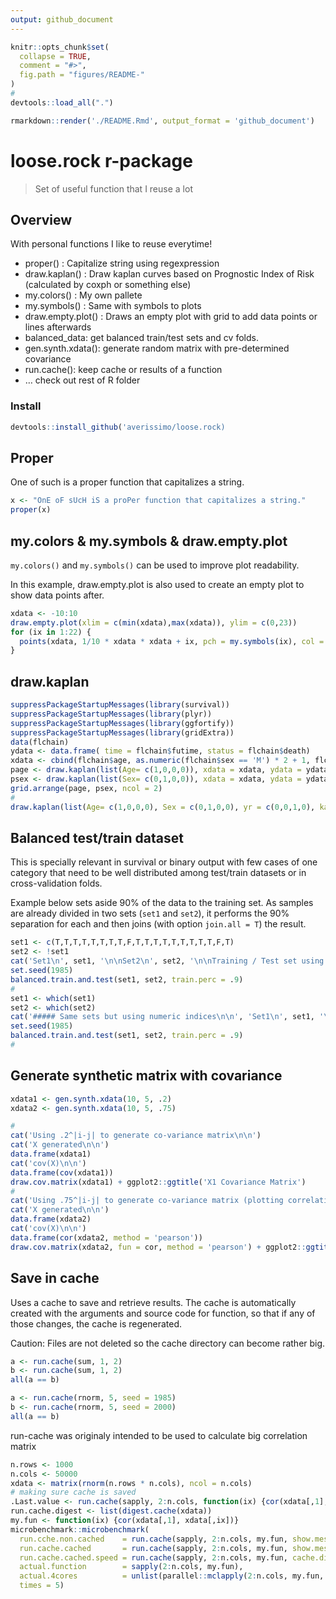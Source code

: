 ```yaml
---
output: github_document
---
```


<!-- README.md is generated from README.Rmd. Please edit that file -->

```r
knitr::opts_chunk$set(
  collapse = TRUE,
  comment = "#>",
  fig.path = "figures/README-"
)
#
devtools::load_all(".")
```

```r
rmarkdown::render('./README.Rmd', output_format = 'github_document')
```


# loose.rock r-package

> Set of useful function that I reuse a lot

## Overview

With personal functions I like to reuse everytime!

- proper() : Capitalize string using regexpression
- draw.kaplan() : Draw kaplan curves based on Prognostic Index of Risk (calculated by coxph or something else)
- my.colors() : My own pallete
- my.symbols() : Same with symbols to plots
- draw.empty.plot() : Draws an empty plot with grid to add data points or lines afterwards
- balanced_data: get balanced train/test sets and cv folds.
- gen.synth.xdata(): generate random matrix with pre-determined covariance
- run.cache(): keep cache or results of a function
- ... check out rest of R folder

### Install

```r
devtools::install_github('averissimo/loose.rock)
```


## Proper

One of such is a proper function that capitalizes a string.

```r
x <- "OnE oF sUcH iS a proPer function that capitalizes a string."
proper(x)
```

## my.colors & my.symbols & draw.empty.plot

`my.colors()` and `my.symbols()` can be used to improve plot readability.

In this example, draw.empty.plot is also used to create an empty plot to show data points after.

```r
xdata <- -10:10
draw.empty.plot(xlim = c(min(xdata),max(xdata)), ylim = c(0,23))
for (ix in 1:22) {
  points(xdata, 1/10 * xdata * xdata + ix, pch = my.symbols(ix), col = my.colors(ix), cex = .9)
}
```

## draw.kaplan

```r
suppressPackageStartupMessages(library(survival))
suppressPackageStartupMessages(library(plyr))
suppressPackageStartupMessages(library(ggfortify))
suppressPackageStartupMessages(library(gridExtra))
data(flchain)
ydata <- data.frame( time = flchain$futime, status = flchain$death)
xdata <- cbind(flchain$age, as.numeric(flchain$sex == 'M') * 2 + 1, flchain$sample.yr, flchain$kappa)
page <- draw.kaplan(list(Age= c(1,0,0,0)), xdata = xdata, ydata = ydata)$plot
psex <- draw.kaplan(list(Sex= c(0,1,0,0)), xdata = xdata, ydata = ydata)$plot
grid.arrange(page, psex, ncol = 2)
#
draw.kaplan(list(Age= c(1,0,0,0), Sex = c(0,1,0,0), yr = c(0,0,1,0), kappa = c(0,0,0,1)), xdata = xdata, ydata = ydata)$plot
```

## Balanced test/train dataset

This is specially relevant in survival or binary output with few cases of one category that need to be well distributed among test/train datasets or in cross-validation folds.

Example below sets aside 90% of the data to the training set. As samples are already divided in two sets (`set1` and `set2`), it performs the 90% separation for each and then joins (with option `join.all = T`) the result.

```r
set1 <- c(T,T,T,T,T,T,T,T,F,T,T,T,T,T,T,T,T,T,F,T)
set2 <- !set1
cat('Set1\n', set1, '\n\nSet2\n', set2, '\n\nTraining / Test set using logical indices\n\n')
set.seed(1985)
balanced.train.and.test(set1, set2, train.perc = .9)
#
set1 <- which(set1)
set2 <- which(set2)
cat('##### Same sets but using numeric indices\n\n', 'Set1\n', set1, '\n\nSet2\n', set2, '\n\nTraining / Test set using numeric indices\n')
set.seed(1985)
balanced.train.and.test(set1, set2, train.perc = .9)
#
```

## Generate synthetic matrix with covariance

```r
xdata1 <- gen.synth.xdata(10, 5, .2)
xdata2 <- gen.synth.xdata(10, 5, .75)
```

```r
#
cat('Using .2^|i-j| to generate co-variance matrix\n\n')
cat('X generated\n\n')
data.frame(xdata1)
cat('cov(X)\n\n')
data.frame(cov(xdata1))
draw.cov.matrix(xdata1) + ggplot2::ggtitle('X1 Covariance Matrix')
#
cat('Using .75^|i-j| to generate co-variance matrix (plotting correlation)\n\n')
cat('X generated\n\n')
data.frame(xdata2)
cat('cov(X)\n\n')
data.frame(cor(xdata2, method = 'pearson'))
draw.cov.matrix(xdata2, fun = cor, method = 'pearson') + ggplot2::ggtitle('X2 Pearson Correlation Matrix')
```

## Save in cache

Uses a cache to save and retrieve results. The cache is automatically created with the arguments and source code for function, so that if any of those changes, the cache is regenerated.

Caution: Files are not deleted so the cache directory can become rather big.

```r
a <- run.cache(sum, 1, 2)
b <- run.cache(sum, 1, 2)
all(a == b)
```

```r
a <- run.cache(rnorm, 5, seed = 1985)
b <- run.cache(rnorm, 5, seed = 2000)
all(a == b)
```

run-cache was originaly intended to be used to calculate big correlation matrix

```r
n.rows <- 1000
n.cols <- 50000
xdata <- matrix(rnorm(n.rows * n.cols), ncol = n.cols)
# making sure cache is saved
.Last.value <- run.cache(sapply, 2:n.cols, function(ix) {cor(xdata[,1], xdata[,ix])})
run.cache.digest <- list(digest.cache(xdata))
my.fun <- function(ix) {cor(xdata[,1], xdata[,ix])}
microbenchmark::microbenchmark(
  run.cche.non.cached    = run.cache(sapply, 2:n.cols, my.fun, show.message = FALSE, force.recalc = T),
  run.cache.cached       = run.cache(sapply, 2:n.cols, my.fun, show.message = FALSE),
  run.cache.cached.speed = run.cache(sapply, 2:n.cols, my.fun, cache.digest = runCache.digest, show.message = FALSE),
  actual.function        = sapply(2:n.cols, my.fun), 
  actual.4cores          = unlist(parallel::mclapply(2:n.cols, my.fun, mc.cores = 4)),
  times = 5)
```


